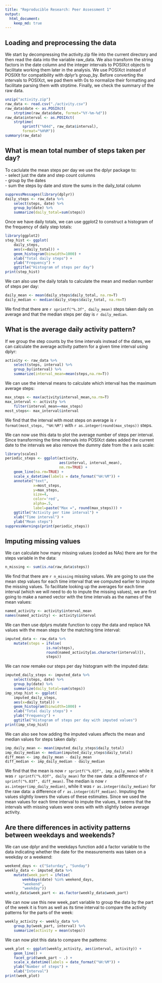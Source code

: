 ```yaml
---
title: "Reproducible Research: Peer Assessment 1"
output: 
  html_document:
    keep_md: true
---
```


## Loading and preprocessing the data

We start by decompressing the activity.zip file into the current directory and then read the data into the variable raw_data. We also transform the string factors in the date column and the integer intervals to POSIXct objects to facilitate working them later in the analysis. We use POSIXct instead of POSIXlt for compatibility with dplyr's group_by. Before converting the intervals to POSIXct, we pad them with 0s to normalize their formatting and facilitate parsing them with strptime. Finally, we check the summary of the raw data.
```r
unzip("activity.zip")
raw_data <- read.csv("./activity.csv")
raw_data$date <- as.POSIXct(
    strptime(raw_data$date, format="%Y-%m-%d"))
raw_data$interval <- as.POSIXct(
    strptime(
        sprintf("%04d", raw_data$interval),
        format="%H%M"))
summary(raw_data)
```

## What is mean total number of steps taken per day?

To caclulate the mean steps per day we use the dplyr package to:     
- select just the date and step count columns  
- group by the dates  
- sum the steps by date and store the sums in the daily_total column  
```r
suppressMessages(library(dplyr))
daily_steps <- raw_data %>%
    select(steps, date) %>%
    group_by(date) %>%
    summarize(daily_total=sum(steps))
```

Once we have daily totals, we can use ggplot2 to construct a histogram of the frequency of daily step totals:
```r
library(ggplot2)
step_hist <- ggplot(
    daily_steps,
    aes(x=daily_total)) +
    geom_histogram(binwidth=1000) +
    xlab("Total daily steps") +
    ylab("Frequency") +
    ggtitle("Histogram of steps per day")
print(step_hist)
```

We can also use the daily totals to calculate the mean and median number of steps per day:
```r
daily_mean <- mean(daily_steps$daily_total, na.rm=T)
daily_median <- median(daily_steps$daily_total, na.rm=T)
```

We find that there are `r sprintf("%.3f", daily_mean)` steps taken daily on average and that the median steps per day is `r daily_median`.

## What is the average daily activity pattern?

If we group the step counts by the time intervals instead of the dates, we can calculate the average activity pattern for a given time interval using dplyr:
```r
activity <- raw_data %>%
    select(steps, interval) %>%
    group_by(interval) %>%
    summarize(interval_mean=mean(steps,na.rm=T))
```

We can use the interval means to calculate which interval has the maximum average steps:
```r
max_steps <- max(activity$interval_mean,na.rm=T)
max_interval <- activity %>%
    filter(interval_mean==max_steps)
most_steps<- max_interval$interval
```

We find that the interval with most steps on average is `r format(most_steps, "%H:%M")` with `r as.integer(round(max_steps))` steps.
  
We can now use this data to plot the average number of steps per interval. Since transforming the time intervals into POSIXct dates added the current date to the intervals we also remove the dummy date from the x axis scale:
```r
library(scales)
periodic_steps <- ggplot(activity, 
                         aes(interval, interval_mean),
                         nm.rm=TRUE) +
    geom_line(na.rm=TRUE) +
    scale_x_datetime(labels = date_format("%H:%M")) +
    annotate("text",
             x=most_steps,
             y=max_steps,
             size=4,
             color='red',
             alpha=.5,
             label=paste("Max =", round(max_steps))) +
    ggtitle("Activity per time interval") +
    xlab("Time interval") +
    ylab("Mean steps")
suppressWarnings(print(periodic_steps))
```

## Imputing missing values
We can calculate how many missing values (coded as NAs) there are for the steps variable in the data:
```r
n_missing <- sum(is.na(raw_data$steps))
```

We find that there are `r n_missing` missing values. We are going to use the mean step values for each time interval that we computed earlier to impute the missing values. To facilitate looking up the averages for each time interval (which we will need to do to impute the missing values), we are first going to make a named vector with the time intervals as the names of the mean values:
```r
named_activity <- activity$interval_mean
names(named_activity) <- activity$interval
```

We can then use dplyrs mutate function to copy the data and replace NA values with the mean steps for the matching time interval:
```r
imputed_data <- raw_data %>%
    mutate(steps = ifelse(
                   is.na(steps),
                   round(named_activity[as.character(interval)]),
                   steps))
```

We can now remake our steps per day histogram with the imputed data:
```r
imputed_daily_steps <- imputed_data %>%
    select(steps, date) %>%
    group_by(date) %>%
    summarize(daily_total=sum(steps))
imp_step_hist <- ggplot(
    imputed_daily_steps,
    aes(x=daily_total)) +
    geom_histogram(binwidth=1000) +
    xlab("Total daily steps") +
    ylab("Frequency") +
    ggtitle("Histogram of steps per day with imputed values")
print(imp_step_hist)
```

We can also see how adding the imputed values affects the mean and median values for steps taken daily:
```r
imp_daily_mean <- mean(imputed_daily_steps$daily_total)
imp_daily_median <- median(imputed_daily_steps$daily_total)
diff_mean <- imp_daily_mean - daily_mean
diff_median <- imp_daily_median - daily_median
```

We find that the mean is now `r sprintf("%.03f", imp_daily_mean)` while it was `r sprintf("%.03f", daily_mean)` for the raw data: a difference of `r sprintf("%.03f", diff_mean)`. The median is now `r as.integer(imp_daily_median)`, while it was `r as.integer(daily_median)` for the raw data: a difference of `r as.integer(diff_median)`. Imputing the values slightly lowers the values of these estimates. Since we used the mean values for each time interval to impute the values, it seems that the intervals with missing values were ones with with slightly below average activity.

## Are there differences in activity patterns between weekdays and weekends?

We can use dplyr and the weekdays function add a factor variable to the data indicating whether the date for the measurements was taken on a weekday or a weekend:
```r
weekend_days <- c("Saturday", "Sunday")
weekly_data <- imputed_data %>%
    mutate(week_part = ifelse(
        weekdays(date) %in% weekend_days,
        "weekend",
        "weekday"))
weekly_data$week_part <- as.factor(weekly_data$week_part)
```

We can now use this new week_part variable to group the data by the part of the week it is from as well as its time interval to compare the activity patterns for the parts of the week:
```r
weekly_activity <- weekly_data %>%
    group_by(week_part, interval) %>%
    summarize(activity = mean(steps))
```

We can now plot this data to compare the patterns:
```r
week_plot <- ggplot(weekly_activity, aes(interval, activity)) +
    geom_line() +
    facet_grid(week_part ~ .) +
    scale_x_datetime(labels = date_format("%H:%M")) +
    ylab("Number of steps") +
    xlab("Interval")
print(week_plot)
```
